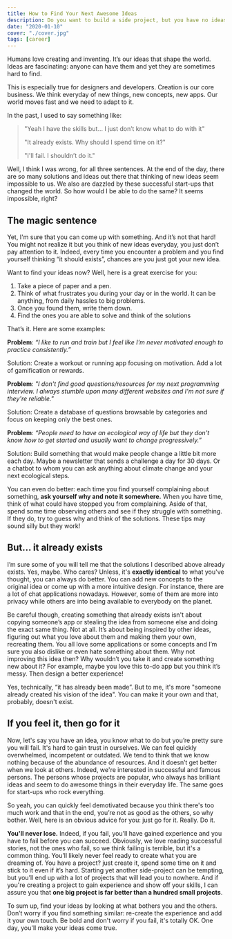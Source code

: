 ```yaml
---
title: How to Find Your Next Awesome Ideas
description: Do you want to build a side project, but you have no ideas in mind? Turns out, it's not that hard to find them. Learn how you can find your next ideas in this post!
date: "2020-01-10"
cover: "./cover.jpg"
tags: [career]
---
```


Humans love creating and inventing. It’s our ideas that shape the world. Ideas are fascinating: anyone can have them and yet they are sometimes hard to find.

This is especially true for designers and developers. Creation is our core business. We think everyday of new things, new concepts, new apps. Our world moves fast and we need to adapt to it.

In the past, I used to say something like:

> "Yeah I have the skills but… I just don’t know what to do with it"
>
> "It already exists. Why should I spend time on it?"
>
> "I'll fail. I shouldn’t do it."

Well, I think I was wrong, for all three sentences. At the end of the day, there are so many solutions and ideas out there that thinking of new ideas seem impossible to us. We also are dazzled by these successful start-ups that changed the world. So how would I be able to do the same? It seems impossible, right?

## The magic sentence

Yet, I'm sure that you can come up with something. And it’s not that hard! You might not realize it but you think of new ideas everyday, you just don’t pay attention to it. Indeed, every time you encounter a problem and you find yourself thinking “it should exists”, chances are you just got your new idea.

Want to find your ideas now? Well, here is a great exercise for you:

1. Take a piece of paper and a pen.
2. Think of what frustrates you during your day or in the world. It can be anything, from daily hassles to big problems.
3. Once you found them, write them down.
4. Find the ones you are able to solve and think of the solutions

That’s it. Here are some examples:

**Problem**: _“I like to run and train but I feel like I'm never motivated enough to practice consistently.”_

Solution: Create a workout or running app focusing on motivation. Add a lot of gamification or rewards.

**Problem**: _"I don't find good questions/resources for my next programming interview. I always stumble upon many different websites and I'm not sure if they're reliable."_

Solution: Create a database of questions browsable by categories and focus on keeping only the best ones.

**Problem**: _“People need to have an ecological way of life but they don't know how to get started and usually want to change progressively.”_

Solution: Build something that would make people change a little bit more each day. Maybe a newsletter that sends a challenge a day for 30 days. Or a chatbot to whom you can ask anything about climate change and your next ecological steps.

You can even do better: each time you find yourself complaining about something, **ask yourself why and note it somewhere.** When you have time, think of what could have stopped you from complaining. Aside of that, spend some time observing others and see if they struggle with something. If they do, try to guess why and think of the solutions. These tips may sound silly but they work!

## But... it already exists

I’m sure some of you will tell me that the solutions I described above already exists. Yes, maybe. Who cares? Unless, it's **exactly identical** to what you've thought, you can always do better. You can add new concepts to the original idea or come up with a more intuitive design. For instance, there are a lot of chat applications nowadays. However, some of them are more into privacy while others are into being available to everybody on the planet.

Be careful though, creating something that already exists isn't about copying someone’s app or stealing the idea from someone else and doing the exact same thing. Not at all. It’s about being inspired by other ideas, figuring out what you love about them and making them your own, recreating them. You all love some applications or some concepts and I’m sure you also dislike or even hate something about them. Why not improving this idea then? Why wouldn’t you take it and create something new about it? For example, maybe you love this to-do app but you think it’s messy. Then design a better experience!

Yes, technically, “it has already been made”. But to me, it's more "someone already created his vision of the idea". You can make it your own and that, probably, doesn't exist.

## If you feel it, then go for it

Now, let's say you have an idea, you know what to do but you’re pretty sure you will fail. It's hard to gain trust in ourselves. We can feel quickly overwhelmed, incompetent or outdated. We tend to think that we know nothing because of the abundance of resources. And it doesn’t get better when we look at others. Indeed, we're interested in successful and famous persons. The persons whose projects are popular, who always has brilliant ideas and seem to do awesome things in their everyday life. The same goes for start-ups who rock everything.

So yeah, you can quickly feel demotivated because you think there's too much work and that in the end, you’re not as good as the others, so why bother. Well, here is an obvious advice for you: just go for it. Really. Do it.

**You'll never lose.** Indeed, if you fail, you'll have gained experience and you have to fail before you can succeed. Obviously, we love reading successful stories, not the ones who fail, so we think failing is terrible, but it's a common thing. You’ll likely never feel ready to create what you are dreaming of. You have a project? just create it, spend some time on it and stick to it even if it’s hard. Starting yet another side-project can be tempting, but you’ll end up with a lot of projects that will lead you to nowhere. And if you're creating a project to gain experience and show off your skills, I can assure you that **one big project is far better than a hundred small projects**.

To sum up, find your ideas by looking at what bothers you and the others. Don’t worry if you find something similar: re-create the experience and add it your own touch. Be bold and don't worry if you fail, it's totally OK. One day, you'll make your ideas come true.
